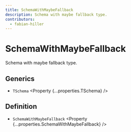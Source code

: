 ```yaml
---
title: SchemaWithMaybeFallback
description: Schema with maybe fallback type.
contributors:
  - fabian-hiller
---
```



# SchemaWithMaybeFallback

Schema with maybe fallback type.

## Generics

- `TSchema` <Property {...properties.TSchema} />

## Definition

- `SchemaWithMaybeFallback` <Property {...properties.SchemaWithMaybeFallback} />
